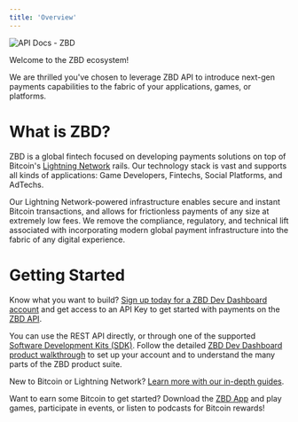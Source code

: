 ```yaml
---
title: 'Overview'
---
```


<Frame type="glass" caption="">
  <img src="/img/TuGk4Gm.png" alt="API Docs - ZBD" />
</Frame>
<br />

  

Welcome to the ZBD ecosystem!

We are thrilled you've chosen to leverage ZBD API to introduce next-gen payments capabilities to the fabric of your applications, games, or platforms.

# What is ZBD?

ZBD is a global fintech focused on developing payments solutions on top of Bitcoin's [Lightning Network](/knowledge-base/lightning-network) rails. Our technology stack is vast and supports all kinds of applications: Game Developers, Fintechs, Social Platforms, and AdTechs.

Our Lightning Network-powered infrastructure enables secure and instant Bitcoin transactions, and allows for frictionless payments of any size at extremely low fees. We remove the compliance, regulatory, and technical lift associated with incorporating modern global payment infrastructure into the fabric of any digital experience.

# Getting Started

Know what you want to build? [Sign up today for a ZBD Dev Dashboard account](https://dashboard.zebedee.io/signup) and get access to an API Key to get started with payments on the [ZBD API](/knowledge-base/zebedee-api/overview).

You can use the REST API directly, or through one of the supported [Software Development Kits (SDK)](/knowledge-base/zebedee-api/sdks). Follow the detailed [ZBD Dev Dashboard product walkthrough](/docs/dashboard/signup) to set up your account and to understand the many parts of the ZBD product suite.

New to Bitcoin or Lightning Network? [Learn more with our in-depth guides](/knowledge-base/lightning-network).

<Tip>Want to earn some Bitcoin to get started? Download the [ZBD App](https://zbd.gg) and play games, participate in events, or listen to podcasts for Bitcoin rewards!</Tip>